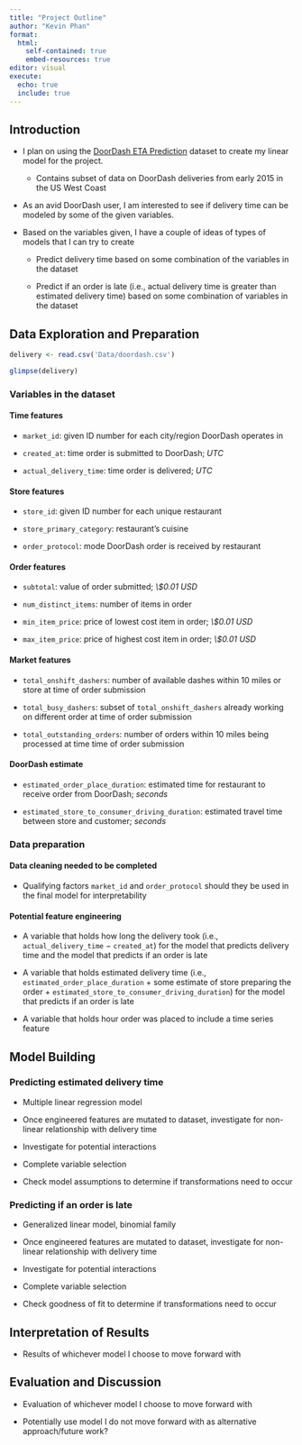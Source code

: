 ```yaml
---
title: "Project Outline"
author: "Kevin Phan"
format: 
  html:
    self-contained: true
    embed-resources: true
editor: visual
execute: 
  echo: true
  include: true
---
```


## Introduction

-   I plan on using the [DoorDash ETA Prediction](https://www.kaggle.com/datasets/dharun4772/doordash-eta-prediction/data) dataset to create my linear model for the project.

    -   Contains subset of data on DoorDash deliveries from early 2015 in the US West Coast

-   As an avid DoorDash user, I am interested to see if delivery time can be modeled by some of the given variables.

-   Based on the variables given, I have a couple of ideas of types of models that I can try to create

    -   Predict delivery time based on some combination of the variables in the dataset

    -   Predict if an order is late (i.e., actual delivery time is greater than estimated delivery time) based on some combination of variables in the dataset

## Data Exploration and Preparation

```r
delivery <- read.csv('Data/doordash.csv')

glimpse(delivery)
```

### Variables in the dataset

#### Time features

-   `market_id`: given ID number for each city/region DoorDash operates in

-   `created_at`: time order is submitted to DoorDash; *UTC*

-   `actual_delivery_time`: time order is delivered; *UTC*

#### Store features

-   `store_id`: given ID number for each unique restaurant

-   `store_primary_category`: restaurant's cuisine

-   `order_protocol`: mode DoorDash order is received by restaurant

#### Order features

-   `subtotal`: value of order submitted; *\\\$0.01 USD*

-   `num_distinct_items`: number of items in order

-   `min_item_price`: price of lowest cost item in order; *\\\$0.01 USD*

-   `max_item_price`: price of highest cost item in order; *\\\$0.01 USD*

#### Market features

-   `total_onshift_dashers`: number of available dashes within 10 miles or store at time of order submission

-   `total_busy_dashers`: subset of `total_onshift_dashers` already working on different order at time of order submission

-   `total_outstanding_orders`: number of orders within 10 miles being processed at time time of order submission

#### DoorDash estimate

-   `estimated_order_place_duration`: estimated time for restaurant to receive order from DoorDash; *seconds*

-   `estimated_store_to_consumer_driving_duration`: estimated travel time between store and customer; *seconds*

### Data preparation

#### Data cleaning needed to be completed

-   Qualifying factors `market_id` and `order_protocol` should they be used in the final model for interpretability

#### Potential feature engineering

-   A variable that holds how long the delivery took (i.e., `actual_delivery_time` $-$ `created_at`) for the model that predicts delivery time and the model that predicts if an order is late

-   A variable that holds estimated delivery time (i.e., `estimated_order_place_duration` $+$ some estimate of store preparing the order $+$ `estimated_store_to_consumer_driving_duration`) for the model that predicts if an order is late

-   A variable that holds hour order was placed to include a time series feature

## Model Building

### Predicting estimated delivery time

-   Multiple linear regression model

-   Once engineered features are mutated to dataset, investigate for non-linear relationship with delivery time

-   Investigate for potential interactions

-   Complete variable selection

-   Check model assumptions to determine if transformations need to occur

### Predicting if an order is late

-   Generalized linear model, binomial family

-   Once engineered features are mutated to dataset, investigate for non-linear relationship with delivery time

-   Investigate for potential interactions

-   Complete variable selection

-   Check goodness of fit to determine if transformations need to occur

## Interpretation of Results

-   Results of whichever model I choose to move forward with

## Evaluation and Discussion

-   Evaluation of whichever model I choose to move forward with

-   Potentially use model I do not move forward with as alternative approach/future work?
